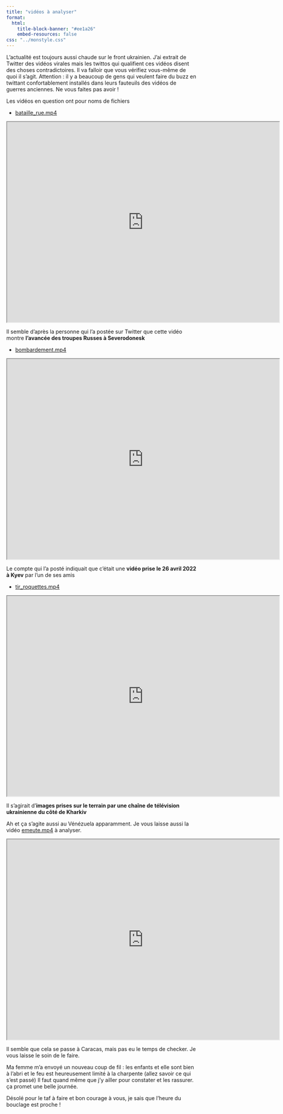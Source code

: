 ```yaml
---
title: "vidéos à analyser"
format: 
  html:
    title-block-banner: "#ee1a26"
    embed-resources: false
css: "../monstyle.css"  
---
```


L'actualité est toujours aussi chaude sur le front ukrainien.
J'ai extrait de Twitter des vidéos virales mais les twittos qui qualifient ces vidéos disent des choses contradictoires. 
Il va falloir que vous vérifiez vous-même de quoi il s'agit. 
Attention : il y a beaucoup de gens qui veulent faire du buzz en twittant confortablement installés dans leurs fauteuils des vidéos de guerres anciennes.
Ne vous faites pas avoir !

Les vidéos en question ont pour noms de fichiers

- [bataille_rue.mp4](https://video.univ-rennes1.fr/downloads/file/v12689c0f3e505kmy98b/?url=media_540_Sg9xERZLMU.mp4)

```{=html}
<iframe width="720" height="530" src="https://video.univ-rennes1.fr/permalink/v12689c0f3e505kmy98b/iframe/" allowfullscreen="allowfullscreen" allow="autoplay"></iframe>
```

Il semble d'après la personne qui l'a postée sur Twitter que cette vidéo montre **l'avancée des troupes Russes à Severodonesk**

- [bombardement.mp4](https://video.univ-rennes1.fr/downloads/file/v12689c0f3e9fjjk2pjy/?url=media_360_NoDVITyx9t.mp4)

```{=html}
<iframe width="720" height="530" src="https://video.univ-rennes1.fr/permalink/v12689c0f3e9fjjk2pjy/iframe/" allowfullscreen="allowfullscreen" allow="autoplay"></iframe>
```

Le compte qui l'a posté indiquait que c'était une **vidéo prise le 26 avril 2022 à Kyev** par l'un de ses amis

- [tir_roquettes.mp4](https://video.univ-rennes1.fr/downloads/file/v12689c0f3ef06p2av7i/?url=media_720_raRuD83kJi.mp4)

```{=html}
<iframe width="720" height="530" src="https://video.univ-rennes1.fr/permalink/v12689c0f3ef06p2av7i/iframe/" allowfullscreen="allowfullscreen" allow="autoplay"></iframe>
```

Il s'agirait d'**images prises sur le terrain par une chaîne de télévision ukrainienne du côté de Kharkiv**

Ah et ça s'agite aussi au Vénézuela apparamment. Je vous laisse aussi la vidéo [emeute.mp4](https://video.univ-rennes1.fr/downloads/file/v1264071880cfzucp9lt/?url=media_720_oEtnlAWWkl.mp4) à analyser.

```{=html}
<iframe width="720" height="530" src="https://video.univ-rennes1.fr/permalink/v1264071880cfzucp9lt/iframe/" allowfullscreen="allowfullscreen" allow="autoplay"></iframe>
```

Il semble que cela se passe à Caracas, mais pas eu le temps de checker. 
Je vous laisse le soin de le faire. 

Ma femme m'a envoyé un nouveau coup de fil : les enfants et elle sont bien à l'abri et le feu est heureusement limité à la charpente (allez savoir ce qui s'est passé)
Il faut quand même que j'y ailler pour constater et les rassurer. 
ça promet une belle journée. 

Désolé pour le taf à faire et bon courage à vous, je sais que l'heure du bouclage est proche !